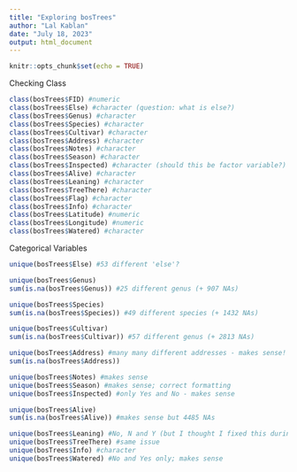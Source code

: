 ```yaml
---
title: "Exploring bosTrees"
author: "Lal Kablan"
date: "July 18, 2023"
output: html_document
---
```


```r
knitr::opts_chunk$set(echo = TRUE)
```

Checking Class
```r
class(bosTrees$FID) #numeric
class(bosTrees$Else) #character (question: what is else?)
class(bosTrees$Genus) #character
class(bosTrees$Species) #character
class(bosTrees$Cultivar) #character
class(bosTrees$Address) #character
class(bosTrees$Notes) #character
class(bosTrees$Season) #character
class(bosTrees$Inspected) #character (should this be factor variable?)
class(bosTrees$Alive) #character
class(bosTrees$Leaning) #character
class(bosTrees$TreeThere) #character
class(bosTrees$Flag) #character
class(bosTrees$Info) #character
class(bosTrees$Latitude) #numeric
class(bosTrees$Longitude) #numeric
class(bosTrees$Watered) #character
```

Categorical Variables
```r
unique(bosTrees$Else) #53 different 'else'?

unique(bosTrees$Genus) 
sum(is.na(bosTrees$Genus)) #25 different genus (+ 907 NAs)

unique(bosTrees$Species)
sum(is.na(bosTrees$Species)) #49 different species (+ 1432 NAs)

unique(bosTrees$Cultivar) 
sum(is.na(bosTrees$Cultivar)) #57 different genus (+ 2813 NAs)

unique(bosTrees$Address) #many many different addresses - makes sense!
sum(is.na(bosTrees$Address))

unique(bosTrees$Notes) #makes sense
unique(bosTrees$Season) #makes sense; correct formatting
unique(bosTrees$Inspected) #only Yes and No - makes sense

unique(bosTrees$Alive) 
sum(is.na(bosTrees$Alive)) #makes sense but 4485 NAs

unique(bosTrees$Leaning) #No, N and Y (but I thought I fixed this during wrangling - look into it?)
unique(bosTrees$TreeThere) #same issue
unique(bosTrees$Info) #character
unique(bosTrees$Watered) #No and Yes only; makes sense
```

